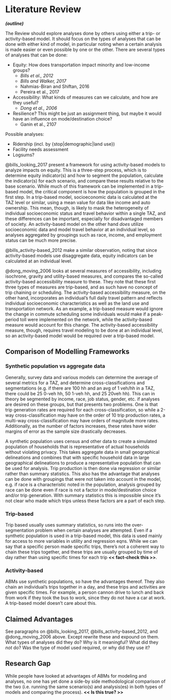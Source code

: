 # Literature Review

***(outline)***

The Review should explore analyses done by others using either a trip- or activity-based model. It should focus on the types of analyses that can be done with either kind of model, in particular noting when a certain analysis is made easier or even possible by one or the other. There are several types of analyses that can be done:

- Equity: How does transportation impact minority and low-income groups?
  - *Bills et al., 2012*
  - *Bills and Walker, 2017*
  - Nahmias-Biran and Shiftan, 2016
  - Pereira et al., 2017
- Accessibility: What kinds of measures can we calculate, and how are they useful?
  - *Dong et al., 2006*
- Resilience? This might be just an assignment thing, but maybe it would have an influence on mode/destination choice?
  - Ganin et al., 2107

Possible analyses:

- Ridership (incl. by {stop|demographic|land use})
- Facility needs assessment
- Logsums?

@bills_looking_2017 present a framework for using activity-based models to analyze impacts on equity. This is a three-step process, which is to determine equity indicator(s) and how to segment the population, calculate the indicator(s) for each scenario, and compare these results relative to the base scenario. While much of this framework can be implemented in a trip-based model, the critical component is how the population is grouped in the first step. In a trip-based model, socioeconomic data is calculated at the TAZ level or similar, using a mean value for data like income and auto ownership. This mean, though, is likely to mask the heterogeneity of individual socioeconomic status and travel behavior within a single TAZ, and these differences can be important, especially for disadvantaged members of society. An activity-based model on the other hand *does* utilize socioeconomic data and model travel behavior at an individual level, so analyses aggregated by groupings such as race, income, and employment status can be much more precise.

@bills_activity-based_2012 make a similar observation, noting that since activity-based models use disaggregate data, equity indicators can be calculated at an individual level.

@dong_moving_2006 looks at several measures of accessibility, including isochrone, gravity and utility-based measures, and compares the so-called activity-based accessibility measure to these. They note that these first three types of measures are trip-based, and as such have no concept of trip chaining or scheduling. The activity-based accessibility measure, on the other hand, incorporates an individual's full daily travel pattern and reflects individual  socioeconomic characteristics as well as the land use and transportation network. As an example, a trip-based measure would ignore the change in commute scheduling some individuals would make if a peak-period toll were implemented on the network, while the activity-based measure would account for this change. The activity-based accessibility measure, though, requires travel modeling to be done at an individual level, so an activity-based model would be required over a trip-based model.

## Comparison of Modelling Frameworks

### Synthetic population vs aggregate data

Generally, survey data and various models can determine the average of several metrics for a TAZ, and determine cross-classifications and segmentations (e.g. if there are 100 hh and an avg of 1 veh/hh in a TAZ, there could be 25 0-veh hh, 50 1-veh hh, and 25 20veh hh). This can in theory be segmented by income, race, job status, gender, etc. if analyses are desired on these groups, but that presents two problems. One is that trip generation rates are required for each cross-classification, so while a 2-way cross-classification may have on the order of 10 trip production rates, a multi-way cross-classification may have orders of magnitude more rates. Additionally, as the number of factors increases, these rates have wider margins of error as the sample size drastically decreases.

A synthetic population uses census and other data to create a simulated population of households that is representative of actual households without violating privacy. This takes aggregate data in small geographical delineations and combines that with specific household data in large geographical delineations to produce a representative population that can be used for analysis. Trip production is then done via regression or similar rather than summary statistics. This also has the advantage that analyses can be done with groupings that were not taken into account in the model, e.g. if race is a characteristic noted in the population, analysis grouped by race can be done even if race is not a factor in mode/destination choice and/or trip generation. With summary statistics this is impossible since it's not clear who made which trips unless these factors are a part of each step.

### Trip-based

Trip based usually uses summary statistics, so runs into the over-segmentation problem when certain analyses are attempted. Even if a synthetic population is used in a trip-based model, this data is used mainly for access to more variables in utility and regression eqns. While we can say that a specific person made specific trips, there's not a coherent way to chain these trips together, and these trips are usually grouped by time of day rather than using specific times for each trip **<< fact-check this >>**.

### Activity-based

ABMs use synthetic populations, so have the advantages thereof. They also chain an individual's trips together in a day, and these trips and activities are given specific times. For example, a person cannon drive to lunch and back from work if they took the bus to work, since they do not have a car at work. A trip-based model doesn't care about this.

## Claimed Advantages

See paragraphs on @bills_looking_2017, @bills_activity-based_2012, and @dong_moving_2006 above. Except rewrite these and expound on them. What types of analyses did they do? Why is it meaningful? What did they *not* do? Was the type of model used required, or why did they use it?

## Research Gap

While people have looked at advantages of ABMs for modeling and analyses, no one has yet done a side-by side methodological comparison of the two (i.e. running the same scenario(s) and analysis(es) in both types of models and comparing the process). **<< Is this true? >>**